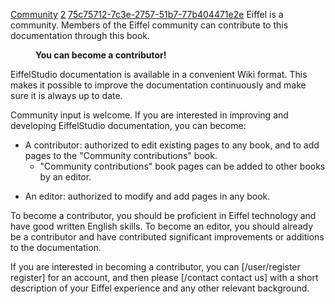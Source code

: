 [[Property:title|Community]]
[[Property:weight|2]]
[[Property:uuid|75c75712-7c3e-2757-51b7-77b404471e2e]]
Eiffel is a community. Members of the Eiffel community can contribute to this documentation through this book.


:'''You can become a contributor!'''


EiffelStudio documentation is available in a convenient Wiki format. This makes it possible to improve the documentation continuously and make sure it is always up to date.

Community input is welcome. If you are interested in improving and developing EiffelStudio documentation, you can become:

* A contributor: authorized to edit existing pages to any book, and to add pages to the "Community contributions" book.
**"Community contributions" book pages can be added to other books by an editor.

* An editor: authorized to modify and add pages in any book.

To become a contributor, you should be proficient in Eiffel technology and have good written English skills. To become an editor, you should already be a contributor and have contributed significant improvements or additions to the documentation.

If you are interested in becoming a contributor, you can [/user/register register] for an account, and then please [/contact contact us] with a short description of your Eiffel experience and any other relevant background.

